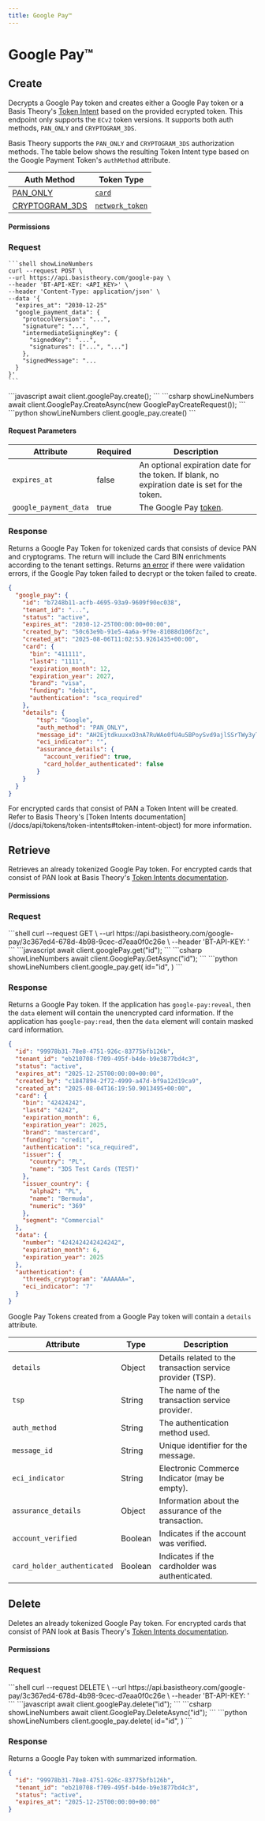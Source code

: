 ```yaml
---
title: Google Pay™
---
```




# Google Pay™

## Create

Decrypts a Google Pay token and creates either a Google Pay token or a Basis Theory's [Token Intent](/docs/api/tokens/token-intents#token-intent-object) based on the provided ecrypted token. This endpoint only supports the `ECv2` token versions. It supports both auth methods, `PAN_ONLY` and `CRYPTOGRAM_3DS`.

Basis Theory supports the `PAN_ONLY` and `CRYPTOGRAM_3DS` authorization methods.
The table below shows the resulting Token Intent type based on the Google Payment Token's `authMethod` attribute.

| Auth Method   | Token Type   |
|---------------|--------------|
| [PAN_ONLY](https://developers.google.com/pay/api/web/guides/resources/payment-data-cryptography#pan_only) | [`card`](/docs/api/tokens/token-types#card) |
| [CRYPTOGRAM_3DS](https://developers.google.com/pay/api/web/guides/resources/payment-data-cryptography#cryptogram_3ds)  | [`network_token`](/docs/api/tokens/token-types#network-token)  |


<HttpMethod method={HttpMethods.POST} endpoint="https://api.basistheory.com/google-pay" />

#### Permissions

<Permission content="google-pay:create" />

### Request

<Tabs className="bt-tabs" groupId="languages">
  <TabItem value="shell" label="cURL">

    ```shell showLineNumbers
    curl --request POST \
    --url https://api.basistheory.com/google-pay \
    --header 'BT-API-KEY: <API_KEY>' \
    --header 'Content-Type: application/json' \
    --data '{
      "expires_at": "2030-12-25"
      "google_payment_data": {
        "protocolVersion": "...",
        "signature": "...",
        "intermediateSigningKey": {
          "signedKey": "...",
          "signatures": ["...", "..."]
        },
        "signedMessage": "...
      }
    }'
    ```
  </TabItem>

  <TabItem value="node" label="Node">
    ```javascript
    await client.googlePay.create();
    ```
  </TabItem>
  <TabItem value="csharp" label="C#">
    ```csharp showLineNumbers
    await client.GooglePay.CreateAsync(new GooglePayCreateRequest());
    ```
  </TabItem>
  <TabItem value="python" label="Python">
    ```python showLineNumbers
    client.google_pay.create()
    ```
  </TabItem>
</Tabs>

#### Request Parameters

| Attribute  | Required | Description                                                        |
|------------|----------|--------------------------------------------------------------------|
| `expires_at` | false | An optional expiration date for the token. If blank, no expiration date is set for the token. |
| `google_payment_data` | true | The Google Pay [token](https://developers.google.com/pay/api/web/guides/resources/payment-data-cryptography#payment-method-token-structure). |

### Response

Returns a Google Pay Token for tokenized cards that consists of device PAN and cryptograms.
The return will include the Card BIN enrichments according to the tenant settings.
Returns [an error](/docs/api/errors) if there were validation errors, if the Google Pay token failed to decrypt or the token failed to create.

```json
{
  "google_pay": {
    "id": "b7248b11-acfb-4695-93a9-9609f90ec038",
    "tenant_id": "...",
    "status": "active",
    "expires_at": "2030-12-25T00:00:00+00:00",
    "created_by": "50c63e9b-91e5-4a6a-9f9e-81088d106f2c",
    "created_at": "2025-08-06T11:02:53.9261435+00:00",
    "card": {
      "bin": "411111",
      "last4": "1111",
      "expiration_month": 12,
      "expiration_year": 2027,
      "brand": "visa",
      "funding": "debit",
      "authentication": "sca_required"
    },
    "details": {
        "tsp": "Google",
        "auth_method": "PAN_ONLY",
        "message_id": "AH2EjtdkuuxxO3nA7RuWAo0fU4u5BPoySvd9ajlSSrTWy3yTCu2IRbRwp8K3sFjSUS-ELa7UzetwY6UFsNLISYiKY6arNIOfYxutYYH3LJdIH0UcmoRDzmM",
        "eci_indicator": "",
        "assurance_details": {
          "account_verified": true,
          "card_holder_authenticated": false
        }
    }
  }
}
```

<Alert type={Alerts.Information}>
  For encrypted cards that consist of PAN a Token Intent will be created. Refer to Basis Theory's [Token Intents documentation](/docs/api/tokens/token-intents#token-intent-object) for more information.
</Alert>

## Retrieve

Retrieves an already tokenized Google Pay token. For encrypted cards that consist of PAN look at Basis Theory's [Token Intents documentation](/docs/api/tokens/token-intents#get-a-token-intent).

<HttpMethod method={HttpMethods.GET} endpoint="https://api.basistheory.com/google-pay/{:id}" />

#### Permissions

<Permission content="google-pay:read" />
<Permission content="google-pay:reveal" />

### Request

<Tabs className="bt-tabs" groupId="languages">
  <TabItem value="shell" label="cURL">
    ```shell
    curl --request GET \
    --url https://api.basistheory.com/google-pay/3c367ed4-678d-4b98-9cec-d7eaa0f0c26e \
    --header 'BT-API-KEY: <API_KEY>'
    ```
  </TabItem>

  <TabItem value="node" label="Node">
    ```javascript
    await client.googlePay.get("id");
    ```
  </TabItem>
  <TabItem value="csharp" label="C#">
    ```csharp showLineNumbers
    await client.GooglePay.GetAsync("id");
    ```
  </TabItem>
  <TabItem value="python" label="Python">
    ```python showLineNumbers
    client.google_pay.get(
    id="id",
    )
    ```
  </TabItem>
</Tabs>

### Response

Returns a Google Pay token.
If the application has `google-pay:reveal`, then the `data` element will contain the unencrypted card information.
If the application has `google-pay:read`, then the `data` element will contain masked card information.

```json
{
  "id": "99978b31-78e8-4751-926c-83775bfb126b",
  "tenant_id": "eb210708-f709-495f-b4de-b9e3877bd4c3",
  "status": "active",
  "expires_at": "2025-12-25T00:00:00+00:00",
  "created_by": "c1847894-2f72-4999-a47d-bf9a12d19ca9",
  "created_at": "2025-08-04T16:19:50.9013495+00:00",
  "card": {
    "bin": "42424242",
    "last4": "4242",
    "expiration_month": 6,
    "expiration_year": 2025,
    "brand": "mastercard",
    "funding": "credit",
    "authentication": "sca_required",
    "issuer": {
      "country": "PL",
      "name": "3DS Test Cards (TEST)"
    },
    "issuer_country": {
      "alpha2": "PL",
      "name": "Bermuda",
      "numeric": "369"
    },
    "segment": "Commercial"
  },
  "data": {
    "number": "4242424242424242",
    "expiration_month": 6,
    "expiration_year": 2025
  },
  "authentication": {
    "threeds_cryptogram": "AAAAAA=",
    "eci_indicator": "7"
  }
}
```

Google Pay Tokens created from a Google Pay token will contain a `details` attribute.

| Attribute                         | Type      | Description                                   |
|-----------------------------------|-----------|-----------------------------------------------|
| `details`                         | Object    | Details related to the transaction service provider (TSP).  |
| `tsp`                             | String    | The name of the transaction service provider. |
| `auth_method`                     | String    | The authentication method used.              |
| `message_id`                      | String    | Unique identifier for the message.           |
| `eci_indicator`                   | String    | Electronic Commerce Indicator (may be empty).|
| `assurance_details`               | Object    | Information about the assurance of the transaction. |
| `account_verified`                | Boolean   | Indicates if the account was verified.       |
| `card_holder_authenticated`       | Boolean   | Indicates if the cardholder was authenticated.|

## Delete

Deletes an already tokenized Google Pay token. For encrypted cards that consist of PAN look at Basis Theory's [Token Intents documentation](/docs/api/tokens/token-intents#delete-token-intent).

<HttpMethod method={HttpMethods.DELETE} endpoint="https://api.basistheory.com/google-pay/{:id}" />

#### Permissions

<Permission content="google-pay:delete" />

### Request

<Tabs className="bt-tabs" groupId="languages">
  <TabItem value="shell" label="cURL">
    ```shell
    curl --request DELETE \
    --url https://api.basistheory.com/google-pay/3c367ed4-678d-4b98-9cec-d7eaa0f0c26e \
    --header 'BT-API-KEY: <API_KEY>'
    ```
  </TabItem>

  <TabItem value="node" label="Node">
    ```javascript
    await client.googlePay.delete("id");
    ```
  </TabItem>
  <TabItem value="csharp" label="C#">
    ```csharp showLineNumbers
    await client.GooglePay.DeleteAsync("id");
    ```
  </TabItem>
  <TabItem value="python" label="Python">
    ```python showLineNumbers
    client.google_pay.delete(
    id="id",
    )
    ```
  </TabItem>
</Tabs>

### Response

Returns a Google Pay token with summarized information.

```json
{
  "id": "99978b31-78e8-4751-926c-83775bfb126b",
  "tenant_id": "eb210708-f709-495f-b4de-b9e3877bd4c3",
  "status": "active",
  "expires_at": "2025-12-25T00:00:00+00:00"
}
```
